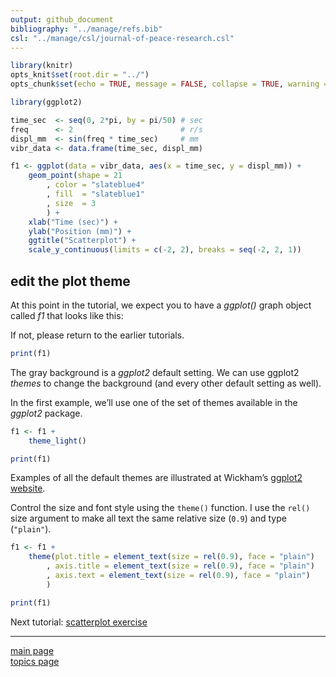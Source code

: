 ```yaml
---
output: github_document
bibliography: "../manage/refs.bib" 
csl: "../manage/csl/journal-of-peace-research.csl"
---
```


```r
library(knitr)
opts_knit$set(root.dir = "../")
opts_chunk$set(echo = TRUE, message = FALSE, collapse = TRUE, warning = FALSE, cache = TRUE, cache.path = "tut-03-cache/", fig.path = "tut-03-images/")
```


```r
library(ggplot2)

time_sec  <- seq(0, 2*pi, by = pi/50) # sec
freq      <- 2                        # r/s
displ_mm  <- sin(freq * time_sec)     # mm
vibr_data <- data.frame(time_sec, displ_mm)

f1 <- ggplot(data = vibr_data, aes(x = time_sec, y = displ_mm)) +
	geom_point(shape = 21
		, color = "slateblue4"
		, fill  = "slateblue1"
		, size  = 3
		) +
	xlab("Time (sec)") + 
	ylab("Position (mm)") +
	ggtitle("Scatterplot") +
	scale_y_continuous(limits = c(-2, 2), breaks = seq(-2, 2, 1))
```

## edit the plot theme

At this point in the tutorial, we expect you to have a *ggplot()* graph object called *f1* that looks like this: 

If not, please return to the earlier tutorials. 

```r
print(f1)
```


The gray background is a *ggplot2* default setting. We can use ggplot2 *themes* to change the background (and every other default setting as well). 

In the first example, we'll use one of the set of themes available in the *ggplot2* package. 

```r
f1 <- f1 +
	theme_light()

print(f1)
```

Examples of all the default themes are illustrated at Wickham's [ggplot2 website](http://ggplot2.tidyverse.org/reference/ggtheme.html).  

Control the size and font style using the `theme()` function.  I use the `rel()` size argument to make all text the same relative size (`0.9`) and type (`"plain"`). 

```r
f1 <- f1 + 
	theme(plot.title = element_text(size = rel(0.9), face = "plain")  
		, axis.title = element_text(size = rel(0.9), face = "plain") 
		, axis.text = element_text(size = rel(0.9), face = "plain")
		)

print(f1)
```




Next tutorial: [scatterplot exercise](tut-0309_scatterplot-exercise.md) 

---

[main page](../README.md)<br> 
[topics page](../README-by-topic.md)
